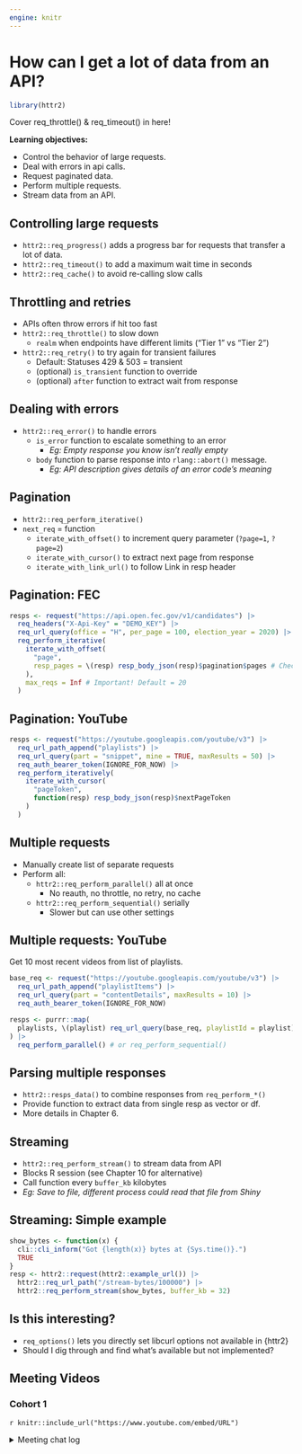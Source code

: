 ```yaml
---
engine: knitr
---
```


# How can I get a lot of data from an API?

```r
library(httr2)
```

Cover req_throttle() & req_timeout() in here!

**Learning objectives:**

-   Control the behavior of large requests.
-   Deal with errors in api calls.
-   Request paginated data.
-   Perform multiple requests.
-   Stream data from an API.

## Controlling large requests {-}

-   `httr2::req_progress()` adds a progress bar for requests that transfer a lot of data.
-   `httr2::req_timeout()` to add a maximum wait time in seconds
-   `httr2::req_cache()` to avoid re-calling slow calls

## Throttling and retries {-}

-   APIs often throw errors if hit too fast
-   `httr2::req_throttle()` to slow down
    -   `realm` when endpoints have different limits ("Tier 1" vs "Tier 2")
-   `httr2::req_retry()` to try again for transient failures
    -   Default: Statuses 429 & 503 = transient
    -   (optional) `is_transient` function to override
    -   (optional) `after` function to extract wait from response

## Dealing with errors {-}

-   `httr2::req_error()` to handle errors
    -   `is_error` function to escalate something to an error
        -   *Eg: Empty response you know isn't really empty*
    -   `body` function to parse response into `rlang::abort()` message.
        -   *Eg: API description gives details of an error code's meaning*

## Pagination {-}

-   `httr2::req_perform_iterative()`
-   `next_req` = function
    -   `iterate_with_offset()` to increment query parameter (`?page=1`, `?page=2`)
    -   `iterate_with_cursor()` to extract next page from response
    -   `iterate_with_link_url()` to follow Link in resp header

## Pagination: FEC {-}

```r
resps <- request("https://api.open.fec.gov/v1/candidates") |> 
  req_headers("X-Api-Key" = "DEMO_KEY") |> 
  req_url_query(office = "H", per_page = 100, election_year = 2020) |> 
  req_perform_iterative(
    iterate_with_offset(
      "page",
      resp_pages = \(resp) resp_body_json(resp)$pagination$pages # Check once
    ),
    max_reqs = Inf # Important! Default = 20
  )
```

## Pagination: YouTube {-}

```r
resps <- request("https://youtube.googleapis.com/youtube/v3") |> 
  req_url_path_append("playlists") |> 
  req_url_query(part = "snippet", mine = TRUE, maxResults = 50) |> 
  req_auth_bearer_token(IGNORE_FOR_NOW) |> 
  req_perform_iteratively(
    iterate_with_cursor(
      "pageToken",
      function(resp) resp_body_json(resp)$nextPageToken
    )
  )
```

## Multiple requests {-}

-   Manually create list of separate requests
-   Perform all:
    -   `httr2::req_perform_parallel()` all at once
        -   No reauth, no throttle, no retry, no cache
    -   `httr2::req_perform_sequential()` serially
        -   Slower but can use other settings

## Multiple requests: YouTube {-}

Get 10 most recent videos from list of playlists.

```r
base_req <- request("https://youtube.googleapis.com/youtube/v3") |> 
  req_url_path_append("playlistItems") |> 
  req_url_query(part = "contentDetails", maxResults = 10) |> 
  req_auth_bearer_token(IGNORE_FOR_NOW)

resps <- purrr::map(
  playlists, \(playlist) req_url_query(base_req, playlistId = playlist)
) |> 
  req_perform_parallel() # or req_perform_sequential()
```

## Parsing multiple responses {-}

-   `httr2::resps_data()` to combine responses from `req_perform_*()`
-   Provide function to extract data from single resp as vector or df.
-   More details in Chapter 6.

## Streaming {-}

-   `httr2::req_perform_stream()` to stream data from API
-   Blocks R session (see Chapter 10 for alternative)
-   Call function every `buffer_kb` kilobytes
-   *Eg: Save to file, different process could read that file from Shiny*

## Streaming: Simple example {-}

```r
show_bytes <- function(x) {
  cli::cli_inform("Got {length(x)} bytes at {Sys.time()}.")
  TRUE
}
resp <- httr2::request(httr2::example_url()) |>
  httr2::req_url_path("/stream-bytes/100000") |>
  httr2::req_perform_stream(show_bytes, buffer_kb = 32)
```

## Is this interesting? {-}

-   `req_options()` lets you directly set libcurl options not available in {httr2}
-   Should I dig through and find what's available but not implemented?

## Meeting Videos {-}

### Cohort 1 {-}

`r knitr::include_url("https://www.youtube.com/embed/URL")`

<details>
<summary> Meeting chat log </summary>

```
LOG
```
</details>
